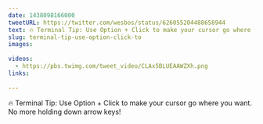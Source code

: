 ```yaml
---
date: 1438098166000
tweetURL: https://twitter.com/wesbos/status/626055204488658944
text: 🔥 Terminal Tip: Use Option + Click to make your cursor go where you want. No more holding down arrow keys! 
slug: terminal-tip-use-option-click-to
images:
  
videos:
  - https://pbs.twimg.com/tweet_video/CLAx5BLUEAAWZXh.png
links:
  
---
```

🔥 Terminal Tip: Use Option + Click to make your cursor go where you want. No more holding down arrow keys!
